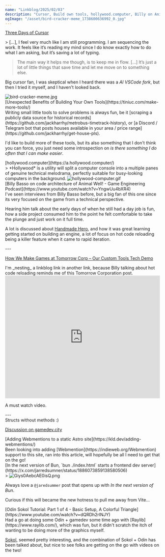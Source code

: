 ```yaml
---
name: "Linkblog/2025/02/03"
description: "Cursor, Build own tools, hollywood.computer, Billy on Animal Well tech, Webmentions on Astro, `bun ./index.html`, Odin Sokol."
ogImage: "/asset/bird-cracker-meme_1738600636992_0.jpg"
---
```


[Three Days of Cursor](https://loufranco.com/blog/three-days-of-cursor)

<div class="ml-[calc(1*1rem)] mb-8">
> [...], I feel very much like I am still programming. I am sequencing the work. It feels like it’s reading my mind since I do know exactly how to do what I am asking, but it’s saving a lot of typing.

> The main way it helps me though, is to keep me in flow. [...] It’s just a lot of little things that save time and let me move on to something else.

Big cursor fan, I was skeptical when I heard there was a _AI VSCode fork_, but then I tried it myself, and I haven't looked back.

<Image src='/asset/bird-cracker-meme_1738600636992_0.jpg' alt='bird-cracker-meme.jpg' width={1000} height={993} />

</div>
[Unexpected Benefits of Building Your Own Tools](https://tiniuc.com/make-more-tools/)

<div class="ml-[calc(1*1rem)] mb-8">
Writing small little tools to solve problems is always fun, be it [scraping a publicly data source for historical records](https://github.com/jackharrhy/metrobus-timetrack-history), or [a Discord / Telegram bot that posts houses available in your area / price range](https://github.com/jackharrhy/get-house-pls).

I'd like to build more of these tools, but its also something that I don't think you can force, you just need some introspection on _is there something I do often that I can make easier_.

</div>
[hollywood.computer](https://a.hollywood.computer/)

<div class="ml-[calc(1*1rem)] mb-8">
> *Hollywood* is a utility will split a computer console into a multiple panes of genuine technical melodrama, perfectly suitable for busy-looking computers in the background.

<Image src='/asset/hollywood-computer_1738601918638_0.gif' alt='hollywood-computer.gif' width={480} height={232} />

</div>
[Billy Basso on code architecture of Animal Well! - Game Engineering Podcast](https://www.youtube.com/watch?v=YngwUu4bXR4)

<div class="ml-[calc(1*1rem)] mb-8">
I've seen interviews from Billy Basso before, but a big fan of this one since its very focused on the game from a technical perspective.

Hearing him talk about the early days of when he still had a day job is fun, how a side project consumed him to the point he felt comfortable to take the plunge and just work on it full time.

A lot is discussed about [Handmade Hero](https://hero.handmade.network/), and how it was great learning getting started on building an engine, a lot of focus on hot code reloading being a killer feature when it came to rapid iteration.

<div class="ml-[calc(2*1rem)] mb-8">
---

[How We Make Games at Tomorrow Corp – Our Custom Tools Tech Demo](https://tomorrowcorporation.com/posts/how-we-make-games-at-tomorrow-corp-our-custom-tools-tech-demo)

<div class="ml-[calc(3*1rem)] mb-8">
I'm _nesting_ a linkblog link in another link, because Billy talking about hot code reloading reminds me of this Tomorrow Corporation post.

<iframe
    class="my-2"
    width="100%"
    height="400"
    src="https://www.youtube.com/embed/72y2EC5fkcE"
    frameborder="0"
    allow="accelerometer; autoplay; clipboard-write; encrypted-media; gyroscope; picture-in-picture"
    allowfullscreen
></iframe>

A must watch video.

</div>
---

</div>
Structs without methods :)

[Discussion on gamedev.city](https://gamedev.city/s/fakfuy/game_engineering_podcast_billy_basso_on)

</div>
[Adding Webmentions to a static Astro site](https://kld.dev/adding-webmentions/)

<div class="ml-[calc(1*1rem)] mb-8">
Been looking into adding [Webmention](https://indieweb.org/Webmention) support to this site, ran into this article, will hopefully be all I need to get that on the go!

</div>
[In the next version of Bun, `bun ./index.html` starts a frontend dev server](https://x.com/jarredsumner/status/1886073859138580506)

<div class="ml-[calc(1*1rem)] mb-8">
> <Image src='/asset/Giys0AebcAE0isQ_1738625343406_0.png' alt='Giys0AebcAE0isQ.png' width={612} height={310} />

Always love a `@jaredsummer` post that opens up with _In the next version of Bun_.

Curious if this will became the new hotness to pull me away from Vite...

</div>
[Odin Sokol Tutorial: Part 1 of 4 - Basic Setup, A Colorful Triangle](https://www.youtube.com/watch?v=dQRDh2rlNJY)

<div class="ml-[calc(1*1rem)] mb-8">
Had a go at doing some Odin + gamedev some time ago with [Raylib](https://www.raylib.com/), which was fun, but it didn't scratch the itch of wanting to be doing more of the graphics myself.

[Sokol](https://github.com/floooh/sokol), seemed pretty interesting, and the combination of Sokol + Odin has been talked about, but nice to see folks are getting on the go with videos on the two!

</div>
